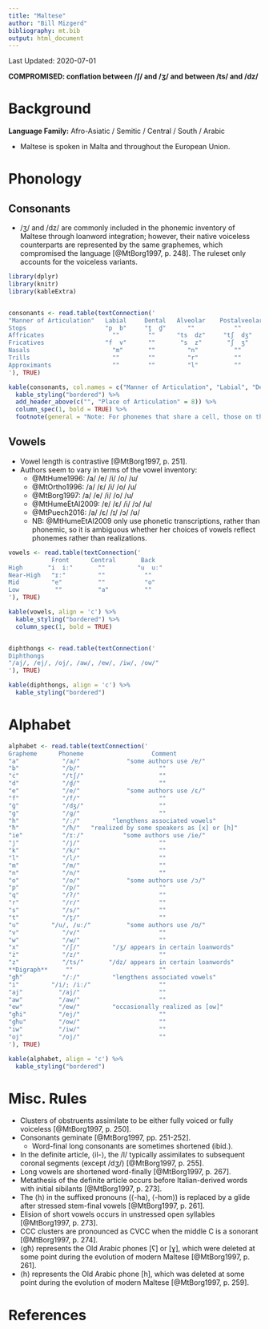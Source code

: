 ```yaml
---
title: "Maltese"
author: "Bill Mizgerd"
bibliography: mt.bib
output: html_document
---
```


Last Updated: 2020-07-01

**COMPROMISED: conflation between /ʃ/ and /ʒ/ and between /ts/ and /dz/**

# Background

**Language Family:** Afro-Asiatic / Semitic / Central / South / Arabic

* Maltese is spoken in Malta and throughout the European Union.

# Phonology

## Consonants

* /ʒ/ and /dz/ are commonly included in the phonemic inventory of Maltese through loanword integration; however, their native voiceless counterparts are represented by the same graphemes, which compromised the language [@MtBorg1997, p. 248]. The ruleset only accounts for the voiceless variants.

```r

library(dplyr)
library(knitr)
library(kableExtra)


consonants <- read.table(textConnection('
"Manner of Articulation"   Labial     Dental   Alveolar    Postalveolar   Palatal     Velar     Pharyngeal     Glottal
Stops                      "p  b"     "t̪  d̪"      ""           ""           ""       "k  ɡ"        ""           "ʔ"
Affricates                   ""        ""      "ts  dz"     "tʃ  dʒ"        ""         ""           ""           ""
Fricatives                 "f  v"      ""       "s  z"       "ʃ  ʒ"         ""         ""           "ħ"          ""
Nasals                       "m"       ""         "n"          ""           ""         ""           ""           ""
Trills                       ""        ""         "r"          ""           ""         ""           ""           ""
Approximants                 ""        ""         "l"          ""           "j"        "w"          ""           ""
'), TRUE)

kable(consonants, col.names = c("Manner of Articulation", "Labial", "Dental", "Alveolar", "Postalveolar", "Palatal", "Velar", "Pharyngeal", "Glottal"), align = 'c') %>%
  kable_styling("bordered") %>%
  add_header_above(c("", "Place of Articulation" = 8)) %>%
  column_spec(1, bold = TRUE) %>%
  footnote(general = "Note: For phonemes that share a cell, those on the left are voiceless and those on the right are voiced.", general_title = "")
```  

## Vowels

* Vowel length is contrastive [@MtBorg1997, p. 251].
* Authors seem to vary in terms of the vowel inventory:
    - @MtHume1996:             /a/ /e/ /i/ /o/ /u/  
    - @MtOrtho1996:            /a/ /ɛ/ /i/ /o/ /u/  
    - @MtBorg1997:             /a/ /e/ /i/ /o/ /u/  
    - @MtHumeEtAl2009:         /ɐ/ /ɛ/ /i/ /ɔ/ /u/  
    - @MtPuech2016:            /a/ /ɛ/ /ɪ/ /ɔ/ /ʊ/
    - NB: @MtHumeEtAl2009 only use phonetic transcriptions, rather than phonemic, so it is ambiguous whether her choices of vowels reflect phonemes rather than realizations.

```r

vowels <- read.table(textConnection('
            Front      Central       Back
High       "i  iː"       ""         "u  uː"
Near-High   "ɪː"         ""           ""
Mid         "e"          ""           "o"
Low          ""          "a"          ""
'), TRUE)

kable(vowels, align = 'c') %>%
  kable_styling("bordered") %>%
  column_spec(1, bold = TRUE)


diphthongs <- read.table(textConnection('
Diphthongs
"/aj/, /ej/, /oj/, /aw/, /ew/, /iw/, /ow/"
'), TRUE)

kable(diphthongs, align = 'c') %>%
  kable_styling("bordered")
```

# Alphabet

```r

alphabet <- read.table(textConnection('
Grapheme      Phoneme                   Comment
"a"            "/a/"             "some authors use /ɐ/"
"b"            "/b/"                      ""
"ċ"            "/tʃ/"                     ""
"d"            "/d̪/"                      ""
"e"            "/e/"             "some authors use /ɛ/"
"f"            "/f/"                      ""
"ġ"            "/dʒ/"                     ""
"g"            "/ɡ/"                      ""  
"h"            "/ː/"         "lengthens associated vowels"  
"ħ"            "/ħ/"   "realized by some speakers as [x] or [h]"  
"ie"           "/ɪː/"           "some authors use /ie/"  
"j"            "/j/"                      ""
"k"            "/k/"                      ""
"l"            "/l/"                      ""
"m"            "/m/"                      ""
"n"            "/n/"                      ""
"o"            "/o/"             "some authors use /ɔ/"  
"p"            "/p/"                      ""
"q"            "/ʔ/"                      ""
"r"            "/r/"                      ""
"s"            "/s/"                      ""
"t"            "/t̪/"                      ""
"u"         "/u/, /uː/"          "some authors use /ʊ/"
"v"            "/v/"                      ""
"w"            "/w/"                      ""
"x"            "/ʃ/"         "/ʒ/ appears in certain loanwords"  
"ż"            "/z/"                      ""
"z"            "/ts/"       "/dz/ appears in certain loanwords"
**Digraph**     ""                        ""
"għ"           "/ː/"         "lengthens associated vowels"
"i"         "/i/; /iː/"                   ""
"aj"          "/aj/"                      ""
"aw"          "/aw/"                      ""
"ew"          "/ew/"         "occasionally realized as [ow]"  
"għi"         "/ej/"                      ""
"għu"         "/ow/"                      ""
"iw"          "/iw/"                      ""
"oj"          "/oj/"                      ""
'), TRUE)

kable(alphabet, align = 'c') %>%
  kable_styling("bordered")
```

# Misc. Rules

* Clusters of obstruents assimilate to be either fully voiced or fully voiceless [@MtBorg1997, p. 250].
* Consonants geminate [@MtBorg1997, pp. 251-252].
    - Word-final long consonants are sometimes shortened (ibid.).
* In the definite article, ⟨il-⟩, the /l/ typically assimilates to subsequent coronal segments (except /dʒ/) [@MtBorg1997, p. 255].
* Long vowels are shortened word-finally [@MtBorg1997, p. 267].
* Metathesis of the definite article occurs before Italian-derived words with initial sibilants [@MtBorg1997, p. 273].
* The ⟨h⟩ in the suffixed pronouns (⟨-ha⟩, ⟨-hom⟩) is replaced by a glide after stressed stem-final vowels [@MtBorg1997, p. 261].
* Elision of short vowels occurs in unstressed open syllables [@MtBorg1997, p. 273].
* CCC clusters are pronounced as CVCC when the middle C is a sonorant [@MtBorg1997, p. 274].
* ⟨għ⟩ represents the Old Arabic phones [ʕ] or [ɣ], which were deleted at some point during the evolution of modern Maltese [@MtBorg1997, p. 261].
* ⟨h⟩ represents the Old Arabic phone [h], which was deleted at some point during the evolution of modern Maltese [@MtBorg1997, p. 259].

# References
